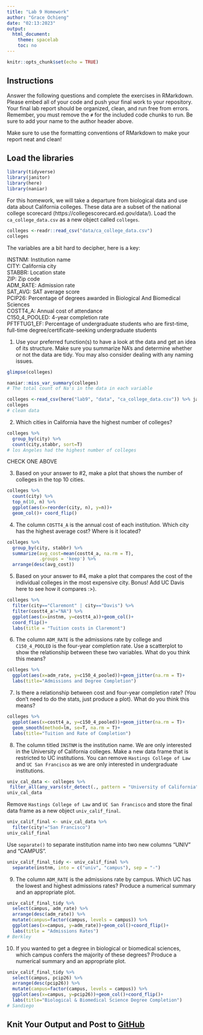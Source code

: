 ```yaml
---
title: "Lab 9 Homework"
author: "Grace Ochieng"
date: "02:13:2023"
output:
  html_document:
    theme: spacelab
    toc: no
---
```


```r
knitr::opts_chunk$set(echo = TRUE)
```

## Instructions
Answer the following questions and complete the exercises in RMarkdown. Please embed all of your code and push your final work to your repository. Your final lab report should be organized, clean, and run free from errors. Remember, you must remove the `#` for the included code chunks to run. Be sure to add your name to the author header above.  

Make sure to use the formatting conventions of RMarkdown to make your report neat and clean!  

## Load the libraries
```r
library(tidyverse)
library(janitor)
library(here)
library(naniar)
``` 

For this homework, we will take a departure from biological data and use data about California colleges. These data are a subset of the national college scorecard (https://collegescorecard.ed.gov/data/). Load the `ca_college_data.csv` as a new object called `colleges`.
```r
colleges <-readr::read_csv("data/ca_college_data.csv")
colleges
```

The variables are a bit hard to decipher, here is a key:  

INSTNM: Institution name  
CITY: California city  
STABBR: Location state  
ZIP: Zip code  
ADM_RATE: Admission rate  
SAT_AVG: SAT average score  
PCIP26: Percentage of degrees awarded in Biological And Biomedical Sciences  
COSTT4_A: Annual cost of attendance  
C150_4_POOLED: 4-year completion rate  
PFTFTUG1_EF: Percentage of undergraduate students who are first-time, full-time degree/certificate-seeking undergraduate students  

1. Use your preferred function(s) to have a look at the data and get an idea of its structure. Make sure you summarize NA's and determine whether or not the data are tidy. You may also consider dealing with any naming issues.
```r
glimpse(colleges)
```

```r
naniar::miss_var_summary(colleges)
# The total count of Na's in the data in each variable
```

```r
colleges <-read_csv(here("lab9", "data", "ca_college_data.csv")) %>% janitor::clean_names()
colleges
# clean data
```

2. Which cities in California have the highest number of colleges?
```r
colleges %>% 
  group_by(city) %>% 
  count(city,stabbr, sort=T)
# los Angeles had the highest number of colleges
```
CHECK ONE ABOVE

3. Based on your answer to #2, make a plot that shows the number of colleges in the top 10 cities.
```r
colleges %>% 
  count(city) %>% 
  top_n(10, n) %>% 
  ggplot(aes(x=reorder(city, n), y=n))+
  geom_col()+ coord_flip()
```

4. The column `COSTT4_A` is the annual cost of each institution. Which city has the highest average cost? Where is it located?
```r
colleges %>% 
  group_by(city, stabbr) %>% 
  summarize(avg_cost=mean(costt4_a, na.rm = T),
            .groups = 'keep') %>% 
  arrange(desc(avg_cost))
```

5. Based on your answer to #4, make a plot that compares the cost of the individual colleges in the most expensive city. Bonus! Add UC Davis here to see how it compares :>).
```r
colleges %>% 
  filter(city=="Claremont" | city=="Davis") %>% 
  filter(costt4_a!="NA") %>% 
  ggplot(aes(x=instnm, y=costt4_a))+geom_col()+
  coord_flip()+
  labs(title = "Tuition costs in Claremont")
```

6. The column `ADM_RATE` is the admissions rate by college and `C150_4_POOLED` is the four-year completion rate. Use a scatterplot to show the relationship between these two variables. What do you think this means?
```r
colleges %>% 
  ggplot(aes(x=adm_rate, y=c150_4_pooled))+geom_jitter(na.rm = T)+
  labs(title="Admissions and Degree Completion")
```

7. Is there a relationship between cost and four-year completion rate? (You don't need to do the stats, just produce a plot). What do you think this means?
```r
colleges %>% 
  ggplot(aes(x=costt4_a, y=c150_4_pooled))+geom_jitter(na.rm = T)+
  geom_smooth(method=lm, se=T, na.rm = T)+
  labs(title="Tuition and Rate of Completion")
```

8. The column titled `INSTNM` is the institution name. We are only interested in the University of California colleges. Make a new data frame that is restricted to UC institutions. You can remove `Hastings College of Law` and `UC San Francisco` as we are only interested in undergraduate institutions.
```r
univ_cal_data <- colleges %>% 
 filter_all(any_vars(str_detect(., pattern = "University of California")))
univ_cal_data
```

Remove `Hastings College of Law` and `UC San Francisco` and store the final data frame as a new object `univ_calif_final`.
```r
univ_calif_final <- univ_cal_data %>% 
  filter(city!="San Francisco")
univ_calif_final
```

Use `separate()` to separate institution name into two new columns "UNIV" and "CAMPUS".
```r
univ_calif_final_tidy <- univ_calif_final %>% 
  separate(instnm, into = c("univ", "campus"), sep = "-") 
```

9. The column `ADM_RATE` is the admissions rate by campus. Which UC has the lowest and highest admissions rates? Produce a numerical summary and an appropriate plot.

```r
univ_calif_final_tidy %>% 
  select(campus, adm_rate) %>% 
  arrange(desc(adm_rate)) %>% 
  mutate(campus=factor(campus, levels = campus)) %>% 
  ggplot(aes(x=campus, y=adm_rate))+geom_col()+coord_flip()+
  labs(title = "Admissions Rates")
# Berkley
```

10. If you wanted to get a degree in biological or biomedical sciences, which campus confers the majority of these degrees? Produce a numerical summary and an appropriate plot.

```r
univ_calif_final_tidy %>% 
  select(campus, pcip26) %>% 
  arrange(desc(pcip26)) %>% 
  mutate(campus=factor(campus, levels = campus)) %>% 
  ggplot(aes(x=campus, y=pcip26))+geom_col()+coord_flip()+
  labs(title="Biological & Biomedical Science Degree Completion")
# Sandiego
```

## Knit Your Output and Post to [GitHub](https://github.com/FRS417-DataScienceBiologists)